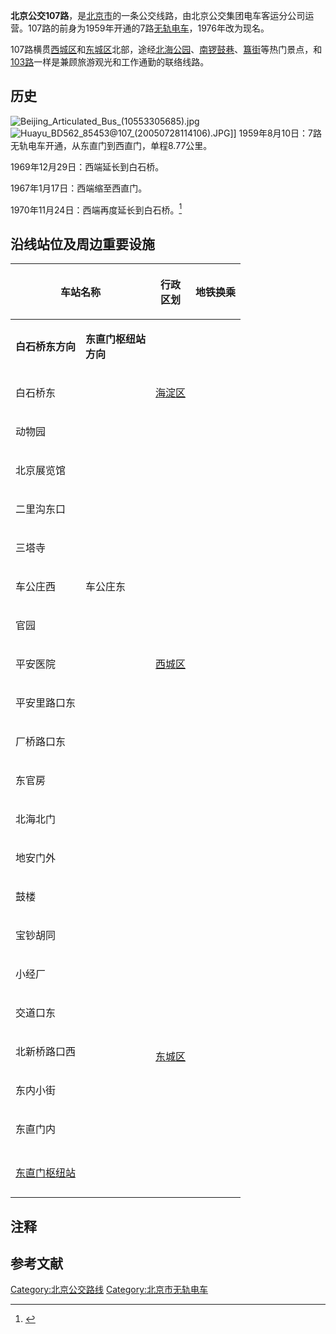 {{Multiple issues|
{{Disputed|time=2021-01-01T08:02:46+00:00}}
{{Self-contradictory|time=2021-01-01T08:02:46+00:00}}
{{Onesource|time=2021-01-01T08:07:01+00:00}}
}}
'''北京公交107路'''，是[[北京市|北京市]]的一条公交线路，由北京公交集团电车客运分公司运营。107路的前身为1959年开通的7路[[無軌電車|无轨电车]]，1976年改为现名{{efn|name=noteX|1976年5月1日，北京市公共交通总公司报请[[中华人民共和国交通运输部|交通运输部]]批准，将所有市区无轨电车线路的路号增加100。}}。

107路横贯[[西城区|西城区]]和[[东城区_(北京市)|东城区]]北部，途经[[北海公园|北海公园]]、[[南锣鼓巷|南锣鼓巷]]、[[东直门内大街|簋街]]等热门景点，和[[北京公交103路|103路]]一样是兼顾旅游观光和工作通勤的联络线路。
{{Infobox BJBus
|北京公交线路=107路
|代表圖像=9532300 at Erligoudongkou (20210425161531).jpg
|圖像說明=107路目前使用的BJD-WG120FN型
|代表圖像二=95742 at Changqiaolukoudong (20150709111747).jpg
|圖像說明二=107路曾经使用的BJD-WG120N2型
|班次頻率=5~15分钟/班|name_bgcolor=lightblue|manager=北京公交集团|客运分公司=电车客运分公司|目前状态=运营中|open=1959年8月10日|路線用車=BD562型（曾用）<br/>BD562D型（曾用）<br/>BJD-WG120F型（曾用）<br/>BJD-WG120N2型（曾用）<br/>BJD-WG120FN型|garage1=白石桥东公交场站（与[[北京公交105路|105路]]、[[北京公交111路|111路]]共用）<br/>[[东直门交通枢纽|东直门交通枢纽]]（与[[北京公交3路|3路]]、[[北京公交106路|106路]]共用）|主要競爭交通=[[北京地铁|北京地铁]]{{北京地铁线路名|6|c}}<br/>[[北京公交3路|北京公交3路]]<br/>[[北京公交118路|北京公交118路]]|起點站=白石桥东|外文名稱=Beijing Trolleybus Route 107|終點站=[[东直门交通枢纽|东直门枢纽站]]|途經地點=[[西直门外大街|西直门外大街]]、[[展览馆路|展览馆路]]、[[车公庄大街|车公庄大街]]、[[平安里西大街|平安里西大街]]、[[地安门西大街|地安门西大街]]、[[地安门外大街|地安门外大街]]、[[鼓楼东大街|鼓楼东大街]]、[[交道口东大街|交道口东大街]]、[[东直门内大街|东直门内大街]]|路線性質=无轨电车线路|單程行駛里程=11.3公里|單程行車時間=53分钟|服務時間=5:00~23:00
|走線圖=北京公交107路.svg|全程收費=[[人民币|RMB]]￥3{{efn|name=noteY|1=非全程的票价为[[人民币|RMB]]￥2。持市政公交一卡通刷卡，普通卡享受5折优惠，学生卡享受2.5折优惠。}}|transfers=[[北京地铁|北京地铁]]<br/>{{北京地铁线路名|2|c}}：[[车公庄站|车公庄站]]、[[东直门站|东直门站]]<br/>{{北京地铁线路名|4|c}}：[[动物园站_(北京市)|动物园站]]、[[平安里站|平安里站]]<br/>{{北京地铁线路名|5|c}}：[[北新桥站|北新桥站]]<br/>{{北京地铁线路名|6|c}}：[[车公庄西站|车公庄西站]] ~ [[北海北站|北海北站]]<br/>{{北京地铁线路名|8|c}}：[[什刹海站|什刹海站]]<br/>{{北京地铁线路名|13|c}}：[[东直门站|东直门站]]<br/>{{北京地铁线路名|机|c}}：[[东直门站|东直门站]]}}

== 历史 ==
[[File:Beijing_Articulated_Bus_(10553305685).jpg|thumb]]
[[File:Huayu_BD562_85453@107_(20050728114106).JPG|thumb]]]]
1959年8月10日：7路无轨电车开通，从东直门到西直门，单程8.77公里。

1969年12月29日：西端延长到白石桥。

1967年1月17日：西端缩至西直门。

1970年11月24日：西端再度延长到白石桥。<ref>{{Cite book|title=当代北京城市公共交通|first=|publisher=|year=1985|location=|pages=|last=北京市公共交通总公司|isbn=}}</ref>

== 沿线站位及周边重要设施 ==
{| class="wikitable" style="text-align: center"
! colspan="2" |车站名称
! rowspan="2" |'''行政'''<br />'''区划'''
! colspan="2" rowspan="2" |地铁换乘
! rowspan="2" |重要设施
|-
!'''白石桥东方向'''
!'''东直门枢纽站<br />方向'''
|-
| colspan="2" |白石桥东
|[[海淀区|海淀区]]
|
|
|换乘无轨电车[[北京公交105路|105路]]、[[北京公交111路|111路]]
|-
| colspan="2" |动物园
| rowspan="13" |[[西城区|西城区]]
|{{北京地铁线路名|4|c}}
|[[动物园站_(北京市)|动物园]]
|[[北京动物园|北京动物园]]<br />[[动物园交通枢纽|动物园交通枢纽]]<br />换乘无轨电车[[北京公交102路|102路]]、[[北京公交103路|103路]]等
|-
| colspan="2" |北京展览馆
|
|
|[[北京展览馆|北京展览馆]]<br />[[北京建筑大学|北京建筑大学]]
|-
| colspan="2" |二里沟东口
|{{北京地铁线路名|6|c}}
|[[车公庄西站|车公庄西]]
|展览馆路小区
|-
| colspan="2" |三塔寺
|
|
|北京行政学院
|-
|车公庄西
|车公庄东
|{{北京地铁线路名|2|c}}<br/>{{北京地铁线路名|6|c}}
|[[车公庄站|车公庄]]
|[[中华人民共和国生态环境部|生态环境部]]<br />梅兰芳大剧院
|-
| colspan="2" |官园
|
|
|黄城根小学<br />[[中国儿童中心|中国儿童中心]]
|-
| colspan="2" |平安医院
|
|
|[[中國國家京劇院|国家京剧院]]<br />[[北京市第三中学|北京市第三中学]]
|-
| colspan="2" |平安里路口东
|{{北京地铁线路名|4|c}}<br/>{{北京地铁线路名|6|c}}
|[[平安里站|平安里]]
|北京市第一五六中学
|-
| colspan="2" |厂桥路口东
|
|
|[[北京大学第一医院|北京大学第一医院]]<br />[[北京市第四中学|北京市第四中学]]
|-
| colspan="2" |东官房
|{{北京地铁线路名|6|c}}
|[[北海北站|北海北]]
|[[恭王府|恭王府]]<br />东官房胡同
|-
| colspan="2" |北海北门
|
|
|[[北海公园|北海公园]]北门<br />[[荷花市场|什刹海荷花市场]]
|-
| colspan="2" |地安门外
|
|
|张之洞故居
|-
| colspan="2" |鼓楼
|{{北京地铁线路名|8|c}}
|[[什刹海站|什刹海]]
|[[北京鼓楼和钟楼|北京钟鼓楼]]<br />[[烟袋斜街|烟袋斜街]]
|-
| colspan="2" |宝钞胡同
| rowspan="7" |[[东城区_(北京市)|东城区]]
|
|
|[[南锣鼓巷|南锣鼓巷]]<br />北锣鼓巷
|-
| colspan="2" |小经厂
|
|
|北京市东城区教师研修中心
|-
| colspan="2" |交道口东
|
|
|东城区第一文化馆
|-
| colspan="2" |北新桥路口西
|{{北京地铁线路名|5|c}}
|[[北新桥站|北新桥]]
|[[北京市第二十二中学|北京市第二十二中学]]<br />东城区人民法院
|-
| colspan="2" |东内小街
|
|
|[[中国中医科学院|中国中医科学院]]<br/>[[簋街|簋街]]
|-
| colspan="2" |东直门内
|
|
|[[北京来福士中心|来福士广场]]
|-
| colspan="2" |[[东直门交通枢纽|东直门枢纽站]]
|{{北京地铁线路名|2|c}}<br/>{{北京地铁线路名|13|c}}<br/>{{北京地铁线路名|机|c}}
|[[东直门站|东直门]]
|[[东直门外清真寺|东直门外清真寺]]<br />换乘无轨电车[[北京公交3路|3路]]、[[北京公交106路|106路]]
|}
== 注释 ==
{{notelist}}

== 参考文献 ==
<references />
[[Category:北京公交路线|Category:北京公交路线]]
[[Category:北京市无轨电车|Category:北京市无轨电车]]